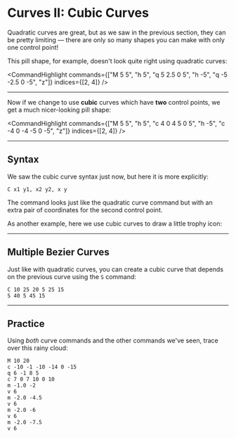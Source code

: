 # Curves II: Cubic Curves

Quadratic curves are great, but as we saw in the previous section, they can be pretty limiting — there are only so many shapes you can make with only one control point!

This pill shape, for example, doesn't look quite right using quadratic curves:

<CommandHighlight
  commands={["M 5 5", "h 5", "q 5 2.5 0 5", "h -5", "q -5 -2.5 0 -5", "z"]}
  indices={[2, 4]}
/>

---

Now if we change to use **cubic** curves which have **two** control points, we get a much nicer-looking pill shape:

<CommandHighlight
  commands={["M 5 5", "h 5", "c 4 0 4 5 0 5", "h -5", "c -4 0 -4 -5 0 -5", "z"]}
  indices={[2, 4]}
/>

---

## Syntax

We saw the cubic curve syntax just now, but here it is more explicitly:

```
C x1 y1, x2 y2, x y
```

The command looks just like the quadratic curve command but with an extra pair of coordinates for the second control point.

As another example, here we use cubic curves to draw a little trophy icon:

---

## Multiple Bezier Curves

Just like with quadratic curves, you can create a cubic curve that depends on the previous curve using the `S` command:

```
C 10 25 20 5 25 15
S 40 5 45 15
```

---

## Practice

Using _both_ curve commands and the other commands we've seen, trace over this rainy cloud:

```
M 10 20
c -10 -1 -10 -14 0 -15
q 6 -1 8 5
c 7 0 7 10 0 10
m -1.0 -2
v 6
m -2.0 -4.5
v 6
m -2.0 -6
v 6
m -2.0 -7.5
v 6
```
